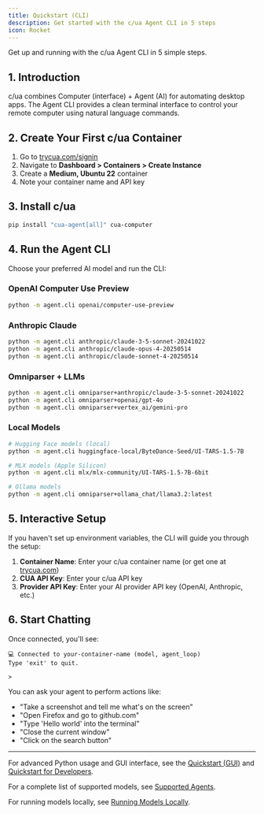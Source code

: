 ```yaml
---
title: Quickstart (CLI)
description: Get started with the c/ua Agent CLI in 5 steps
icon: Rocket
---
```


Get up and running with the c/ua Agent CLI in 5 simple steps.

## 1. Introduction

c/ua combines Computer (interface) + Agent (AI) for automating desktop apps. The Agent CLI provides a clean terminal interface to control your remote computer using natural language commands.

## 2. Create Your First c/ua Container

1. Go to [trycua.com/signin](https://www.trycua.com/signin)
2. Navigate to **Dashboard > Containers > Create Instance**
3. Create a **Medium, Ubuntu 22** container
4. Note your container name and API key

## 3. Install c/ua

```bash
pip install "cua-agent[all]" cua-computer
```

## 4. Run the Agent CLI

Choose your preferred AI model and run the CLI:

### OpenAI Computer Use Preview
```bash
python -m agent.cli openai/computer-use-preview
```

### Anthropic Claude
```bash
python -m agent.cli anthropic/claude-3-5-sonnet-20241022
python -m agent.cli anthropic/claude-opus-4-20250514
python -m agent.cli anthropic/claude-sonnet-4-20250514
```

### Omniparser + LLMs
```bash
python -m agent.cli omniparser+anthropic/claude-3-5-sonnet-20241022
python -m agent.cli omniparser+openai/gpt-4o
python -m agent.cli omniparser+vertex_ai/gemini-pro
```

### Local Models
```bash
# Hugging Face models (local)
python -m agent.cli huggingface-local/ByteDance-Seed/UI-TARS-1.5-7B

# MLX models (Apple Silicon)
python -m agent.cli mlx/mlx-community/UI-TARS-1.5-7B-6bit

# Ollama models
python -m agent.cli omniparser+ollama_chat/llama3.2:latest
```

## 5. Interactive Setup

If you haven't set up environment variables, the CLI will guide you through the setup:

1. **Container Name**: Enter your c/ua container name (or get one at [trycua.com](https://www.trycua.com/))
2. **CUA API Key**: Enter your c/ua API key
3. **Provider API Key**: Enter your AI provider API key (OpenAI, Anthropic, etc.)

## 6. Start Chatting

Once connected, you'll see:
```
💻 Connected to your-container-name (model, agent_loop)
Type 'exit' to quit.

> 
```

You can ask your agent to perform actions like:
- "Take a screenshot and tell me what's on the screen"
- "Open Firefox and go to github.com"
- "Type 'Hello world' into the terminal"
- "Close the current window"
- "Click on the search button"

---

For advanced Python usage and GUI interface, see the [Quickstart (GUI)](/docs/quickstart-ui) and [Quickstart for Developers](/docs/quickstart-devs).

For a complete list of supported models, see [Supported Agents](/docs/agent-sdk/supported-agents).

For running models locally, see [Running Models Locally](/docs/agent-sdk/local-models).
